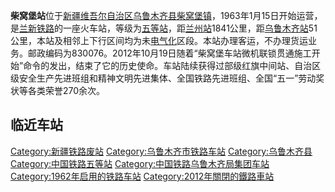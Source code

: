 {{Infobox China railway station 
 |车站名称=柴窝堡站
 |车站位置=[[新疆维吾尔自治区|新疆维吾尔自治区]][[乌鲁木齐县|乌鲁木齐县]][[柴窝堡镇|柴窝堡镇]]
 |坐标 = {{coord|43|30|14.61|N|87|58|42.65|E|format=dms|display=inline,title|type:railwaystation}}
 |归属=[[乌鲁木齐铁路局|乌鲁木齐铁路局]] 
 |线路=[[兰新铁路|兰新铁路]] 
 |车站等级=[[五等站_(中国)|五等站]] 
}}
'''柴窝堡站'''位于[[新疆维吾尔自治区|新疆维吾尔自治区]][[乌鲁木齐县|乌鲁木齐县]][[柴窝堡镇|柴窝堡镇]]，1963年1月15日开始运营，是[[兰新铁路|兰新铁路]]的一座火车站，等级为[[五等站_(中国)|五等站]]，距[[兰州站|兰州站]]1841公里，距[[乌鲁木齐站|乌鲁木齐站]]51公里，本站及相邻上下行区间均为未[[电气化|电气化]]区段。本站办理客运，不办理货运业务。邮政编码为830076。2012年10月19日随着“柴窝堡车站微机联锁贯通施工开始”命令的发出，结束了它的历史使命。车站陆续获得过部级红旗中间站、自治区级安全生产先进班组和精神文明先进集体、全国铁路先进班组、全国“五一”劳动奖状等各类荣誉270余次。

==临近车站==
{{Start rail box|[[中国铁路|中国铁路]]}} 
{{s-inop|[[盐湖站|盐湖站]]}} 
{{s-line|[[兰新铁路|兰新铁路]]}} 
{{s-inop|[[柴西站|柴西站]]}} 
{{End box}} 
 
{{兰新铁路}}
[[Category:新疆铁路废站|Category:新疆铁路废站]]
[[Category:乌鲁木齐市铁路车站|Category:乌鲁木齐市铁路车站]]
[[Category:乌鲁木齐县|Category:乌鲁木齐县]]
[[Category:中国铁路五等站|Category:中国铁路五等站]]
[[Category:中国铁路乌鲁木齐局集团车站|Category:中国铁路乌鲁木齐局集团车站]]
[[Category:1962年启用的铁路车站|Category:1962年启用的铁路车站]] 
[[Category:2012年關閉的鐵路車站|Category:2012年關閉的鐵路車站]]